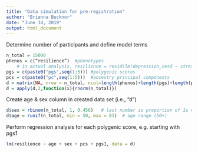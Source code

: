 ```yaml
---
title: "Data simulation for pre-registration"
author: "Brianna Bucknor"
date: "June 14, 2019"
output: html_document
---
```

Determine number of participants and define model terms
```r
n_total = 15000
phenos = c(“resilience”)  #phenotypes
	# in actual analysis, resilience = resid(lm(depression_cesd ~ stressful_life_events))
pgs = c(paste0("pgs",seq(1:5))) #polygenic scores
pcs = c(paste0("pc",seq(1:5)))	#ancestry principal components
d = matrix(NA, nrow = n_total, ncol=length(phenos)+length(pgs)+length(pcs))
d = apply(d,2,function(x){rnorm(n_total)})
```

Create age & sex column in created data set (i.e., "d")
```r
d$sex = rbinom(n_total, 1, 0.456)	# last number is proportion of 1s versus 0s (can get from documentation, or just make up)
d$age = runif(n_total, min = 50, max = 83)	# age range (50+)
```

Perform regression analysis for each polygenic score, e.g. starting with pgs1
```r
lm(resilience ~ age + sex + pcs + pgs1, data = d)
```




